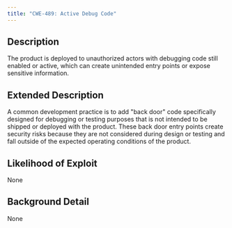 ```yaml
---
title: "CWE-489: Active Debug Code"
---
```


## Description
The product is deployed to unauthorized actors with debugging code still enabled or active, which can create unintended entry points or expose sensitive information.

## Extended Description
A common development practice is to add "back door" code specifically designed for debugging or testing purposes that is not intended to be shipped or deployed with the product. These back door entry points create security risks because they are not considered during design or testing and fall outside of the expected operating conditions of the product.

## Likelihood of Exploit
None

## Background Detail
None
        